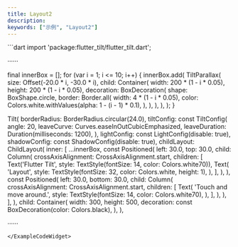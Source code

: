 ```yaml
---
title: Layout2
description:
keywords: ["示例", "Layout2"]
---
```


<ExampleCodeWidget name="Layout2Demo" height={1150}>
```dart
import 'package:flutter_tilt/flutter_tilt.dart';

······

final innerBox = <Widget>[];
for (var i = 1; i <= 10; i++) {
  innerBox.add(
    TiltParallax(
      size: Offset(-20.0 * i, -30.0 * i),
      child: Container(
        width: 200 * (1 - i * 0.05),
        height: 200 * (1 - i * 0.05),
        decoration: BoxDecoration(
          shape: BoxShape.circle,
          border: Border.all(
            width: 4 * (1 - i * 0.05),
            color: Colors.white.withValues(alpha: 1 - (i - 1) * 0.1),
          ),
        ),
      ),
    ),
  );
}

Tilt(
  borderRadius: BorderRadius.circular(24.0),
  tiltConfig: const TiltConfig(
    angle: 20,
    leaveCurve: Curves.easeInOutCubicEmphasized,
    leaveDuration: Duration(milliseconds: 1200),
  ),
  lightConfig: const LightConfig(disable: true),
  shadowConfig: const ShadowConfig(disable: true),
  childLayout: ChildLayout(
    inner: [
      ...innerBox,
      const Positioned(
        left: 30.0,
        top: 30.0,
        child: Column(
          crossAxisAlignment: CrossAxisAlignment.start,
          children: [
            Text('Flutter Tilt', style: TextStyle(fontSize: 14, color: Colors.white70)),
            Text(
              'Layout',
              style: TextStyle(fontSize: 32, color: Colors.white, height: 1),
            ),
          ],
        ),
      ),
      const Positioned(
        left: 30.0,
        bottom: 30.0,
        child: Column(
          crossAxisAlignment: CrossAxisAlignment.start,
          children: [
            Text(
              'Touch and move around.',
              style: TextStyle(fontSize: 14, color: Colors.white70),
            ),
          ],
        ),
      ),
    ],
  ),
  child: Container(
    width: 300,
    height: 500,
    decoration: const BoxDecoration(color: Colors.black),
  ),
),

······
```
</ExampleCodeWidget>

